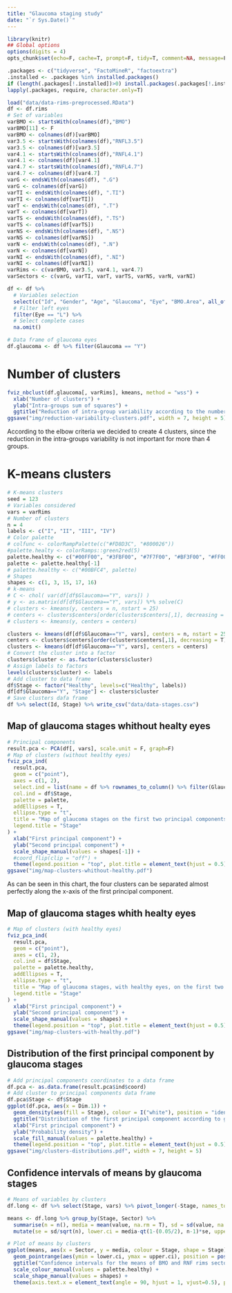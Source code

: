 ```yaml
---
title: "Glaucoma staging study"
date: "`r Sys.Date()`"
---
```


```r
library(knitr)
## Global options
options(digits = 4)
opts_chunk$set(echo=F, cache=T, prompt=F, tidy=T, comment=NA, message=F, warning=F, dev="png", dev.args=list(type="cairo"), dpi=300)
```

```r
.packages <- c("tidyverse", "FactoMineR", "factoextra")
.installed <- .packages %in% installed.packages()
if (length(.packages[!.installed])>0) install.packages(.packages[!.installed])
lapply(.packages, require, character.only=T)
```

```r
load("data/data-rims-preprocessed.RData")
df <- df.rims
# Set of variables
varBMO <- startsWith(colnames(df),"BMO")
varBMO[11] <- F
varBMO <- colnames(df)[varBMO]
var3.5 <- startsWith(colnames(df),"RNFL3.5")
var3.5 <- colnames(df)[var3.5]
var4.1 <- startsWith(colnames(df),"RNFL4.1")
var4.1 <- colnames(df)[var4.1]
var4.7 <- startsWith(colnames(df),"RNFL4.7")
var4.7 <- colnames(df)[var4.7]
varG <- endsWith(colnames(df), ".G")
varG <- colnames(df[varG])
varTI <- endsWith(colnames(df), ".TI")
varTI <- colnames(df[varTI])
varT <- endsWith(colnames(df), ".T")
varT <- colnames(df[varT])
varTS <- endsWith(colnames(df), ".TS")
varTS <- colnames(df[varTS])
varNS <- endsWith(colnames(df), ".NS")
varNS <- colnames(df[varNS])
varN <- endsWith(colnames(df), ".N")
varN <- colnames(df[varN])
varNI <- endsWith(colnames(df), ".NI")
varNI <- colnames(df[varNI])
varRims <- c(varBMO, var3.5, var4.1, var4.7)
varSectors <- c(varG, varTI, varT, varTS, varNS, varN, varNI)

df <- df %>% 
  # Variables selection
  select(c("Id", "Gender", "Age", "Glaucoma", "Eye", "BMO.Area", all_of(varRims))) %>%
  # Filter left eyes
  filter(Eye == "L") %>%
  # Select complete cases
  na.omit()

# Data frame of glaucoma eyes
df.glaucoma <- df %>% filter(Glaucoma == "Y")
```

# Number of clusters

```r
fviz_nbclust(df.glaucoma[, varRims], kmeans, method = "wss") + 
  xlab("Number of clusters") + 
  ylab("Intra-groups sum of squares") + 
  ggtitle("Reduction of intra-group variability according to the number of clusters")
ggsave("img/reduction-variability-clusters.pdf", width = 7, height = 5)
```

According to the elbow criteria we decided to create 4 clusters, since the reduction in the intra-groups variability is not important for more than 4 groups.

# K-means clusters

```r
# K-means clusters
seed = 123
# Variables considered
vars = varRims
# Number of clusters
n = 4
labels <- c("I", "II", "III", "IV")
# Color palette
# colfunc <- colorRampPalette(c("#FD8D3C", "#800026"))
#palette.healty <- colorRamps::green2red(5)
palette.healthy <- c("#00FF00", "#3FBF00", "#7F7F00", "#BF3F00", "#FF0000")
palette <- palette.healthy[-1]
# palette.healthy <- c("#00BFC4", palette)
# Shapes
shapes <- c(1, 3, 15, 17, 16)
# k-means
# C <- chol( var(df[df$Glaucoma=="Y", vars]) )
# y <- as.matrix(df[df$Glaucoma=="Y", vars]) %*% solve(C)
# clusters <- kmeans(y, centers = n, nstart = 25)
# centers <- clusters$centers[order(clusters$centers[,1], decreasing = T),]
# clusters <- kmeans(y, centers = centers)

clusters <- kmeans(df[df$Glaucoma=="Y", vars], centers = n, nstart = 25)
centers <- clusters$centers[order(clusters$centers[,1], decreasing = T),]
clusters <- kmeans(df[df$Glaucoma=="Y", vars], centers = centers)
# Convert the cluster into a factor
clusters$cluster <- as.factor(clusters$cluster)
# Assign labels to factors
levels(clusters$cluster) <- labels
# Add cluster to data frame
df$Stage <- factor("Healthy", levels=c("Healthy", labels))
df[df$Glaucoma=="Y", "Stage"] <- clusters$cluster
# Save clusters dafa frame
df %>% select(Id, Stage) %>% write_csv("data/data-stages.csv")
```

## Map of glaucoma stages whithout healty eyes

```r
# Principal components
result.pca <- PCA(df[, vars], scale.unit = F, graph=F) 
# Map of clusters (without healthy eyes)
fviz_pca_ind(
  result.pca,
  geom = c("point"),
  axes = c(1, 2),
  select.ind = list(name = df %>% rownames_to_column() %>% filter(Glaucoma == "Y") %>% .$rowname),
  col.ind = df$Stage,
  palette = palette,
  addEllipses = T,
  ellipse.type = "t",
  title = "Map of glaucoma stages on the first two principal components",
  legend.title = "Stage"
) +
  xlab("First principal component") +
  ylab("Second principal component") +
  scale_shape_manual(values = shapes[-1]) +
  #coord_flip(clip = "off") +
  theme(legend.position = "top", plot.title = element_text(hjust = 0.5))
ggsave("img/map-clusters-whithout-healthy.pdf")
```

As can be seen in this chart, the four clusters can be separated almost perfectly along the x-axis of the first principal component. 

## Map of glaucoma stages whith healty eyes

```r
# Map of clusters (with healthy eyes)
fviz_pca_ind(
  result.pca,
  geom = c("point"),
  axes = c(1, 2),
  col.ind = df$Stage,
  palette = palette.healthy,
  addEllipses = T,
  ellipse.type = "t",
  title = "Map of glaucoma stages, with healthy eyes, on the first two principal components",
  legend.title = "Stage"
) +
  xlab("First principal component") +
  ylab("Second principal component") +
  scale_shape_manual(values = shapes) +
  theme(legend.position = "top", plot.title = element_text(hjust = 0.5))
ggsave("img/map-clusters-with-healthy.pdf")
```

## Distribution of the first principal component by glaucoma stages

```r
# Add principal components coordinates to a data frame
df.pca <- as.data.frame(result.pca$ind$coord)
# Add cluster to principal components data frame
df.pca$Stage <- df$Stage
ggplot(df.pca, aes(x = Dim.1)) +
  geom_density(aes(fill = Stage), colour = I("white"), position = "identity", alpha = .5) + 
  ggtitle("Distribution of the first principal component according to glaucoma stages") +
  xlab("First principal component") +
  ylab("Probability density") +
  scale_fill_manual(values = palette.healthy) +
  theme(legend.position = "top", plot.title = element_text(hjust = 0.5))
ggsave("img/clusters-distributions.pdf", width = 7, height = 5)
```

## Confidence intervals of means by glaucoma stages

```r
# Means of variables by clusters
df.long <- df %>% select(Stage, vars) %>% pivot_longer(-Stage, names_to = "Sector") 

means <- df.long %>% group_by(Stage, Sector) %>% 
  summarise(n = n(), media = mean(value, na.rm = T), sd = sd(value, na.rm = T))  %>%
  mutate(se = sd/sqrt(n), lower.ci = media-qt(1-(0.05/2), n-1)*se, upper.ci = media+qt(1-(0.05/2), n-1)*se)

# Plot of means by clusters
ggplot(means, aes(x = Sector, y = media, colour = Stage, shape = Stage)) +
  geom_pointrange(aes(ymin = lower.ci, ymax = upper.ci), position = position_dodge(width = 0.5)) +
  ggtitle("Confidence intervals for the means of BMO and RNF rims sectors by stages") +
  scale_colour_manual(values = palette.healthy) +
  scale_shape_manual(values = shapes) +
  theme(axis.text.x = element_text(angle = 90, hjust = 1, vjust=0.5), plot.title = element_text(hjust = 0.5))
```





